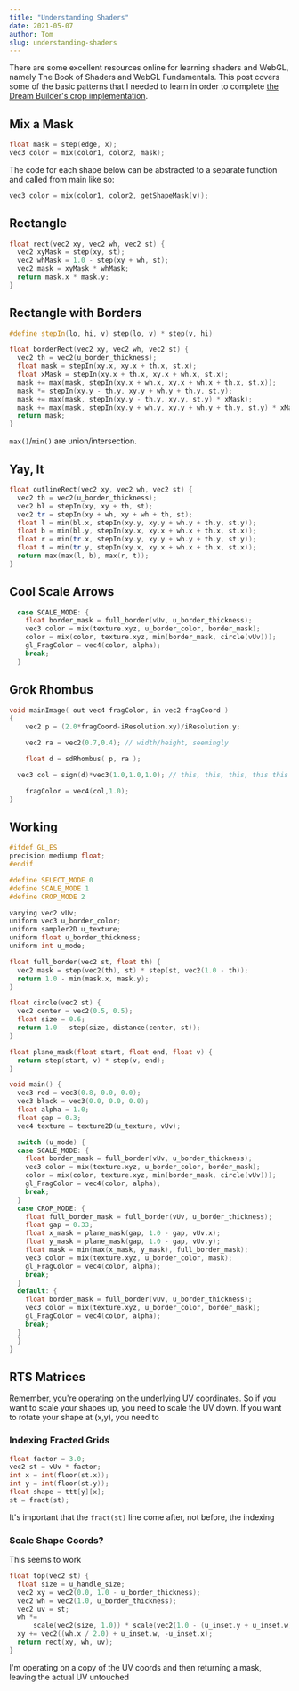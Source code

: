```yaml
---
title: "Understanding Shaders"
date: 2021-05-07
author: Tom
slug: understanding-shaders
---
```


There are some excellent resources online for learning shaders and WebGL, namely
The Book of Shaders and WebGL Fundamentals. This post covers some of the basic
patterns that I needed to learn in order to complete
[the Dream Builder's crop implementation](link).

## Mix a Mask

```cpp
float mask = step(edge, x);
vec3 color = mix(color1, color2, mask);
```

The code for each shape below can be abstracted to a separate function and
called from main like so:

```cpp
vec3 color = mix(color1, color2, getShapeMask(v));
```

## Rectangle

```cpp
float rect(vec2 xy, vec2 wh, vec2 st) {
  vec2 xyMask = step(xy, st);
  vec2 whMask = 1.0 - step(xy + wh, st);
  vec2 mask = xyMask * whMask;
  return mask.x * mask.y;
}
```

## Rectangle with Borders

```cpp
#define stepIn(lo, hi, v) step(lo, v) * step(v, hi)

float borderRect(vec2 xy, vec2 wh, vec2 st) {
  vec2 th = vec2(u_border_thickness);
  float mask = stepIn(xy.x, xy.x + th.x, st.x);
  float xMask = stepIn(xy.x + th.x, xy.x + wh.x, st.x);
  mask += max(mask, stepIn(xy.x + wh.x, xy.x + wh.x + th.x, st.x));
  mask *= stepIn(xy.y - th.y, xy.y + wh.y + th.y, st.y);
  mask += max(mask, stepIn(xy.y - th.y, xy.y, st.y) * xMask);
  mask += max(mask, stepIn(xy.y + wh.y, xy.y + wh.y + th.y, st.y) * xMask);
  return mask;
}
```

`max()`/`min()` are union/intersection.

## Yay, It

```cpp
float outlineRect(vec2 xy, vec2 wh, vec2 st) {
  vec2 th = vec2(u_border_thickness);
  vec2 bl = stepIn(xy, xy + th, st);
  vec2 tr = stepIn(xy + wh, xy + wh + th, st);
  float l = min(bl.x, stepIn(xy.y, xy.y + wh.y + th.y, st.y));
  float b = min(bl.y, stepIn(xy.x, xy.x + wh.x + th.x, st.x));
  float r = min(tr.x, stepIn(xy.y, xy.y + wh.y + th.y, st.y));
  float t = min(tr.y, stepIn(xy.x, xy.x + wh.x + th.x, st.x));
  return max(max(l, b), max(r, t));
}
```

## Cool Scale Arrows

```cpp
  case SCALE_MODE: {
    float border_mask = full_border(vUv, u_border_thickness);
    vec3 color = mix(texture.xyz, u_border_color, border_mask);
    color = mix(color, texture.xyz, min(border_mask, circle(vUv)));
    gl_FragColor = vec4(color, alpha);
    break;
  }
```

## Grok Rhombus

```cpp
void mainImage( out vec4 fragColor, in vec2 fragCoord )
{
	vec2 p = (2.0*fragCoord-iResolution.xy)/iResolution.y;

	vec2 ra = vec2(0.7,0.4); // width/height, seemingly

	float d = sdRhombus( p, ra );

  vec3 col = sign(d)*vec3(1.0,1.0,1.0); // this, this, this, this this

	fragColor = vec4(col,1.0);
}
```

## Working

```cpp
#ifdef GL_ES
precision mediump float;
#endif

#define SELECT_MODE 0
#define SCALE_MODE 1
#define CROP_MODE 2

varying vec2 vUv;
uniform vec3 u_border_color;
uniform sampler2D u_texture;
uniform float u_border_thickness;
uniform int u_mode;

float full_border(vec2 st, float th) {
  vec2 mask = step(vec2(th), st) * step(st, vec2(1.0 - th));
  return 1.0 - min(mask.x, mask.y);
}

float circle(vec2 st) {
  vec2 center = vec2(0.5, 0.5);
  float size = 0.6;
  return 1.0 - step(size, distance(center, st));
}

float plane_mask(float start, float end, float v) {
  return step(start, v) * step(v, end);
}

void main() {
  vec3 red = vec3(0.8, 0.0, 0.0);
  vec3 black = vec3(0.0, 0.0, 0.0);
  float alpha = 1.0;
  float gap = 0.3;
  vec4 texture = texture2D(u_texture, vUv);

  switch (u_mode) {
  case SCALE_MODE: {
    float border_mask = full_border(vUv, u_border_thickness);
    vec3 color = mix(texture.xyz, u_border_color, border_mask);
    color = mix(color, texture.xyz, min(border_mask, circle(vUv)));
    gl_FragColor = vec4(color, alpha);
    break;
  }
  case CROP_MODE: {
    float full_border_mask = full_border(vUv, u_border_thickness);
    float gap = 0.33;
    float x_mask = plane_mask(gap, 1.0 - gap, vUv.x);
    float y_mask = plane_mask(gap, 1.0 - gap, vUv.y);
    float mask = min(max(x_mask, y_mask), full_border_mask);
    vec3 color = mix(texture.xyz, u_border_color, mask);
    gl_FragColor = vec4(color, alpha);
    break;
  }
  default: {
    float border_mask = full_border(vUv, u_border_thickness);
    vec3 color = mix(texture.xyz, u_border_color, border_mask);
    gl_FragColor = vec4(color, alpha);
    break;
  }
  }
}
```

## RTS Matrices

Remember, you're operating on the underlying UV coordinates. So if you want to
scale your shapes up, you need to scale the UV down. If you want to rotate your
shape at (x,y), you need to

### Indexing Fracted Grids

```cpp
float factor = 3.0;
vec2 st = vUv * factor;
int x = int(floor(st.x));
int y = int(floor(st.y));
float shape = ttt[y][x];
st = fract(st);
```

It's important that the `fract(st)` line come after, not before, the indexing

### Scale Shape Coords?

This seems to work

```cpp
float top(vec2 st) {
  float size = u_handle_size;
  vec2 xy = vec2(0.0, 1.0 - u_border_thickness);
  vec2 wh = vec2(1.0, u_border_thickness);
  vec2 uv = st;
  wh *=
      scale(vec2(size, 1.0)) * scale(vec2(1.0 - (u_inset.y + u_inset.w), 1.0));
  xy += vec2((wh.x / 2.0) + u_inset.w, -u_inset.x);
  return rect(xy, wh, uv);
}
```

I'm operating on a copy of the UV coords and then returning a mask, leaving the
actual UV untouched

